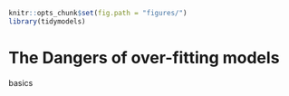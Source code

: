 ```r
knitr::opts_chunk$set(fig.path = "figures/")
library(tidymodels)
```

# The Dangers of over-fitting models {#over-fitting}

basics




